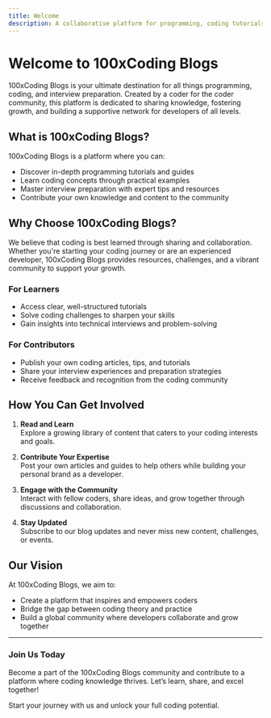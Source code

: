 ```yaml
---
title: Welcome 
description: A collaborative platform for programming, coding tutorials, and interview preparation by coders, for coders.
---
```


# Welcome to 100xCoding Blogs

100xCoding Blogs is your ultimate destination for all things programming, coding, and interview preparation. Created by a coder for the coder community, this platform is dedicated to sharing knowledge, fostering growth, and building a supportive network for developers of all levels.

## What is 100xCoding Blogs?

100xCoding Blogs is a platform where you can:  
- Discover in-depth programming tutorials and guides  
- Learn coding concepts through practical examples  
- Master interview preparation with expert tips and resources  
- Contribute your own knowledge and content to the community  

## Why Choose 100xCoding Blogs?

We believe that coding is best learned through sharing and collaboration. Whether you're starting your coding journey or are an experienced developer, 100xCoding Blogs provides resources, challenges, and a vibrant community to support your growth.

### For Learners  
- Access clear, well-structured tutorials  
- Solve coding challenges to sharpen your skills  
- Gain insights into technical interviews and problem-solving  

### For Contributors  
- Publish your own coding articles, tips, and tutorials  
- Share your interview experiences and preparation strategies  
- Receive feedback and recognition from the coding community  

## How You Can Get Involved  

1. **Read and Learn**  
   Explore a growing library of content that caters to your coding interests and goals.  

2. **Contribute Your Expertise**  
   Post your own articles and guides to help others while building your personal brand as a developer.  

3. **Engage with the Community**  
   Interact with fellow coders, share ideas, and grow together through discussions and collaboration.  

4. **Stay Updated**  
   Subscribe to our blog updates and never miss new content, challenges, or events.  

## Our Vision  

At 100xCoding Blogs, we aim to:  
- Create a platform that inspires and empowers coders  
- Bridge the gap between coding theory and practice  
- Build a global community where developers collaborate and grow together  

---

### Join Us Today  
Become a part of the 100xCoding Blogs community and contribute to a platform where coding knowledge thrives. Let’s learn, share, and excel together!

Start your journey with us and unlock your full coding potential.



<Introduction/>